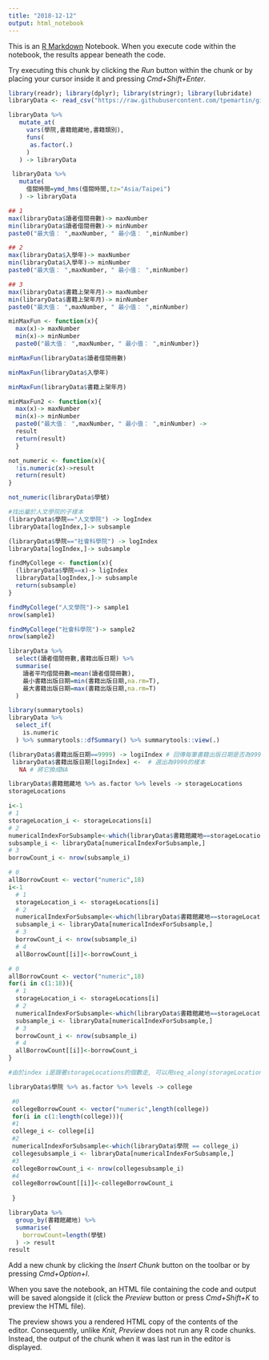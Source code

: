 ```yaml
---
title: "2018-12-12"
output: html_notebook
---
```


This is an [R Markdown](http://rmarkdown.rstudio.com) Notebook. When you execute code within the notebook, the results appear beneath the code. 

Try executing this chunk by clicking the *Run* button within the chunk or by placing your cursor inside it and pressing *Cmd+Shift+Enter*. 

```r
library(readr); library(dplyr); library(stringr); library(lubridate)
libraryData <- read_csv("https://raw.githubusercontent.com/tpemartin/github-data/master/library100_102.csv")
```
```r
libraryData %>%
   mutate_at(
     vars(學院,書籍館藏地,書籍類別),
     funs(
      as.factor(.)
     )
   ) -> libraryData

 libraryData %>%
   mutate(
     借閱時間=ymd_hms(借閱時間,tz="Asia/Taipei")
   ) -> libraryData
```
```r
## 1
max(libraryData$讀者借閱冊數)-> maxNumber
min(libraryData$讀者借閱冊數)-> minNumber
paste0("最大值： ",maxNumber, " 最小值： ",minNumber)

## 2
max(libraryData$入學年)-> maxNumber
min(libraryData$入學年)-> minNumber
paste0("最大值： ",maxNumber, " 最小值： ",minNumber)

## 3
max(libraryData$書籍上架年月)-> maxNumber
min(libraryData$書籍上架年月)-> minNumber
paste0("最大值： ",maxNumber, " 最小值： ",minNumber)
```
```r
minMaxFun <- function(x){
  max(x)-> maxNumber
  min(x)-> minNumber
  paste0("最大值： ",maxNumber, " 最小值： ",minNumber)}
```
```r
minMaxFun(libraryData$讀者借閱冊數)

minMaxFun(libraryData$入學年)

minMaxFun(libraryData$書籍上架年月)
```
```r
minMaxFun2 <- function(x){
  max(x)-> maxNumber
  min(x)-> minNumber
  paste0("最大值： ",maxNumber, " 最小值： ",minNumber) ->
  result
  return(result)
  }
```

```r
not_numeric <- function(x){
  !is.numeric(x)->result
  return(result)
}
```
```r
not_numeric(libraryData$學號)
```
```r
#找出屬於人文學院的子樣本
(libraryData$學院=="人文學院") -> logIndex
libraryData[logIndex,]-> subsample
```
```r
(libraryData$學院=="社會科學院") -> logIndex
libraryData[logIndex,]-> subsample
```
```r
findMyCollege <- function(x){
  (libraryData$學院==x)-> ligIndex
  libraryData[logIndex,]-> subsample
  return(subsample)
}
```
```r
findMyCollege("人文學院")-> sample1
nrow(sample1)

findMyCollege("社會科學院")-> sample2
nrow(sample2)
```
```r
libraryData %>%
  select(讀者借閱冊數,書籍出版日期) %>%
  summarise(
    讀者平均借閱冊數=mean(讀者借閱冊數),
    最小書籍出版日期=min(書籍出版日期,na.rm=T),
    最大書籍出版日期=max(書籍出版日期,na.rm=T)
  )
```
```r
library(summarytools)
libraryData %>%
  select_if(
    is.numeric
  ) %>% summarytools::dfSummary() %>% summarytools::view(.)
```
```r
(libraryData$書籍出版日期==9999) -> logiIndex # 回傳每筆書籍出版日期是否為9999
 libraryData$書籍出版日期[logiIndex] <-  # 選出為9999的樣本
   NA # 將它換成NA
```

```r
libraryData$書籍館藏地 %>% as.factor %>% levels -> storageLocations
storageLocations
```
```r
i<-1
# 1
storageLocation_i <- storageLocations[i] 
# 2
numericalIndexForSubsample<-which(libraryData$書籍館藏地==storageLocation_i)
subsample_i <- libraryData[numericalIndexForSubsample,]
# 3
borrowCount_i <- nrow(subsample_i)
```
```r
# 0
allBorrowCount <- vector("numeric",18)
i<-1
  # 1
  storageLocation_i <- storageLocations[i] 
  # 2
  numericalIndexForSubsample<-which(libraryData$書籍館藏地==storageLocation_i)
  subsample_i <- libraryData[numericalIndexForSubsample,]
  # 3
  borrowCount_i <- nrow(subsample_i)
  # 4
  allBorrowCount[[i]]<-borrowCount_i
```
```r
# 0
allBorrowCount <- vector("numeric",18)
for(i in c(1:18)){
  # 1
  storageLocation_i <- storageLocations[i] 
  # 2
  numericalIndexForSubsample<-which(libraryData$書籍館藏地==storageLocation_i)
  subsample_i <- libraryData[numericalIndexForSubsample,]
  # 3
  borrowCount_i <- nrow(subsample_i)
  # 4
  allBorrowCount[[i]]<-borrowCount_i  
}

#由於index i是跟著storageLocations的個數走, 可以用seq_along(storageLocations)取代c(1:18)
```
```r
libraryData$學院 %>% as.factor %>% levels -> college

 #0 
 collegeBorrowCount <- vector("numeric",length(college))
 for(i in c(1:length(college))){
 #1
 college_i <- college[i]
 #2
 numericalIndexForSubsample<-which(libraryData$學院 == college_i)
 collegesubsample_i <- libraryData[numericalIndexForSubsample,]
 #3
 collegeBorrowCount_i <- nrow(collegesubsample_i)
 #4
 collegeBorrowCount[[i]]<-collegeBorrowCount_i 
 
 }
```

```r
libraryData %>%
  group_by(書籍館藏地) %>%
  summarise(
    borrowCount=length(學號)
  ) -> result
result
```






Add a new chunk by clicking the *Insert Chunk* button on the toolbar or by pressing *Cmd+Option+I*.

When you save the notebook, an HTML file containing the code and output will be saved alongside it (click the *Preview* button or press *Cmd+Shift+K* to preview the HTML file). 

The preview shows you a rendered HTML copy of the contents of the editor. Consequently, unlike *Knit*, *Preview* does not run any R code chunks. Instead, the output of the chunk when it was last run in the editor is displayed.

